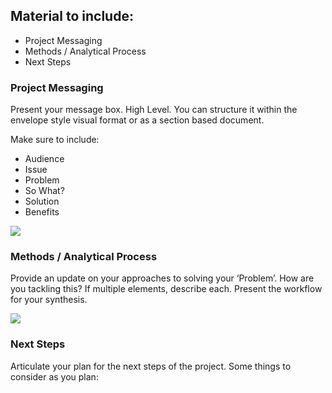 ## Material to include:

- Project Messaging
- Methods / Analytical Process
- Next Steps

### Project Messaging

Present your message box. High Level. You can structure it within the envelope style visual format or as a section based document. 

Make sure to include:

- Audience
- Issue
- Problem
- So What?
- Solution
- Benefits

![](images/messagebox.png)

### Methods / Analytical Process

Provide an update on your approaches to solving your 'Problem'. How are you tackling this? If multiple elements, describe each. Present the workflow for your synthesis.

![](images/workflows.png)

### Next Steps

Articulate your plan for the next steps of the project. Some things to consider as you plan:

<!-- - The one-day workshop is January 24th
- January deliverables include analyses and results
    - What needs do you anticipate for data / code support
- Project funding ends May 2022 -->
